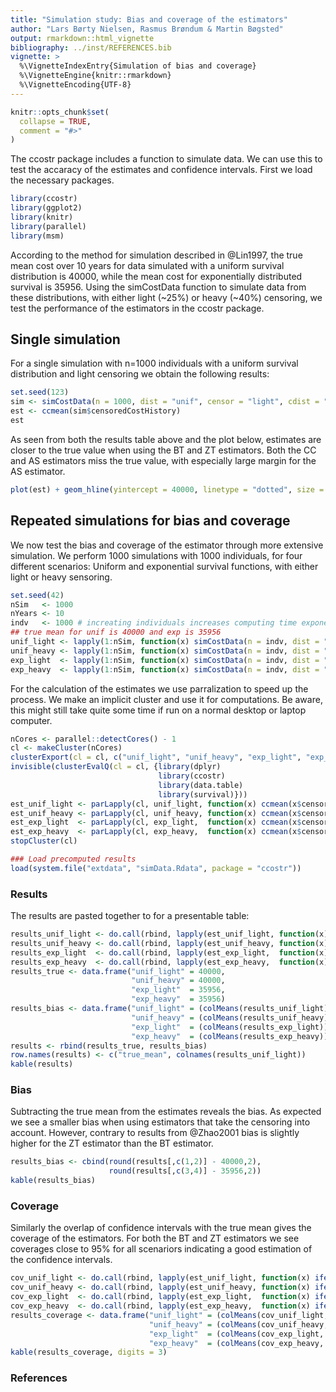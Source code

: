```yaml
---
title: "Simulation study: Bias and coverage of the estimators"
author: "Lars Børty Nielsen, Rasmus Brøndum & Martin Bøgsted"
output: rmarkdown::html_vignette
bibliography: ../inst/REFERENCES.bib
vignette: >
  %\VignetteIndexEntry{Simulation of bias and coverage}
  %\VignetteEngine{knitr::rmarkdown}
  %\VignetteEncoding{UTF-8}
---
```


```r
knitr::opts_chunk$set(
  collapse = TRUE,
  comment = "#>"
)
```


The ccostr package includes a function to simulate data. We can use this to test the accaracy of the estimates and confidence intervals. First we load the necessary packages.
```r
library(ccostr)
library(ggplot2)
library(knitr)
library(parallel)
library(msm)
```

According to the method for simulation described in @Lin1997, the true mean cost over 10 years for data simulated with a uniform survival distribution is 40000, while the mean cost for exponentially distributed survival is 35956. Using the simCostData function to simulate data from these distributions, with either light (~25%) or heavy (~40%) censoring, we test the performance of the estimators in the ccostr package.

## Single simulation
For a single simulation with n=1000 individuals with a uniform survival distribution and light censoring we obtain the following results:
```r
set.seed(123)
sim <- simCostData(n = 1000, dist = "unif", censor = "light", cdist = "exp", L = 10)
est <- ccmean(sim$censoredCostHistory)
est
```

As seen from both the results table above and the plot below, estimates are closer to the true value when using the BT and ZT estimators. Both the CC and AS estimators miss the true value, with especially large margin for the AS estimator.

```r
plot(est) + geom_hline(yintercept = 40000, linetype = "dotted", size = 1)
```

## Repeated simulations for bias and coverage
We now test the bias and coverage of the estimator through more extensive simulation. We perform 1000 simulations with 1000 individuals, for four different scenarios: Uniform and exponential survival functions, with either light or heavy sensoring.
```r
set.seed(42)
nSim   <- 1000
nYears <- 10
indv   <- 1000 # increating individuals increases computing time exponential
## true mean for unif is 40000 and exp is 35956
unif_light <- lapply(1:nSim, function(x) simCostData(n = indv, dist = "unif", censor = "light", cdist = "exp", L = nYears))
unif_heavy <- lapply(1:nSim, function(x) simCostData(n = indv, dist = "unif", censor = "heavy", cdist = "exp", L = nYears))
exp_light  <- lapply(1:nSim, function(x) simCostData(n = indv, dist = "exp",  censor = "light", cdist = "exp", L = nYears))
exp_heavy  <- lapply(1:nSim, function(x) simCostData(n = indv, dist = "exp",  censor = "heavy", cdist = "exp", L = nYears))
```

For the calculation of the estimates we use parralization to speed up the process. We make an implicit cluster and use it for computations. Be aware, this might still take quite some time if run on a normal desktop or laptop computer.
```r
nCores <- parallel::detectCores() - 1
cl <- makeCluster(nCores)
clusterExport(cl = cl, c("unif_light", "unif_heavy", "exp_light", "exp_heavy"))
invisible(clusterEvalQ(cl = cl, {library(dplyr)
                                 library(ccostr)
                                 library(data.table)
                                 library(survival)}))
est_unif_light <- parLapply(cl, unif_light, function(x) ccmean(x$censoredCostHistory, L = 10))
est_unif_heavy <- parLapply(cl, unif_heavy, function(x) ccmean(x$censoredCostHistory, L = 10))
est_exp_light  <- parLapply(cl, exp_light,  function(x) ccmean(x$censoredCostHistory, L = 10))
est_exp_heavy  <- parLapply(cl, exp_heavy,  function(x) ccmean(x$censoredCostHistory, L = 10))
stopCluster(cl)
```


```r
### Load precomputed results
load(system.file("extdata", "simData.Rdata", package = "ccostr"))
```

###  Results
The results are pasted together to for a presentable table:
```r
results_unif_light <- do.call(rbind, lapply(est_unif_light, function(x) x[[3]]))
results_unif_heavy <- do.call(rbind, lapply(est_unif_heavy, function(x) x[[3]]))
results_exp_light  <- do.call(rbind, lapply(est_exp_light,  function(x) x[[3]]))
results_exp_heavy  <- do.call(rbind, lapply(est_exp_heavy,  function(x) x[[3]]))
results_true <- data.frame("unif_light" = 40000,
                           "unif_heavy" = 40000,
                           "exp_light"  = 35956,
                           "exp_heavy"  = 35956)
results_bias <- data.frame("unif_light" = (colMeans(results_unif_light)),
                           "unif_heavy" = (colMeans(results_unif_heavy)),
                           "exp_light"  = (colMeans(results_exp_light)),
                           "exp_heavy"  = (colMeans(results_exp_heavy)))
results <- rbind(results_true, results_bias)
row.names(results) <- c("true_mean", colnames(results_unif_light))
kable(results)
```

### Bias
Subtracting the true mean from the estimates reveals the bias. As expected we see a smaller bias when using estimators that take the censoring into account. However, contrary to results from @Zhao2001 bias is slightly higher for the ZT estimator than the BT estimator.
```r
results_bias <- cbind(round(results[,c(1,2)] - 40000,2), 
                      round(results[,c(3,4)] - 35956,2))
kable(results_bias)
```

### Coverage
Similarly the overlap of confidence intervals with the true mean gives the coverage of the estimators. For both the BT and ZT estimators we see coverages close to 95% for all scenariors indicating a good estimation of the confidence intervals.
```r
cov_unif_light <- do.call(rbind, lapply(est_unif_light, function(x) ifelse(x[[4]][4,] >= 40000 & x[[4]][5,] <= 40000, 1, 0)))
cov_unif_heavy <- do.call(rbind, lapply(est_unif_heavy, function(x) ifelse(x[[4]][4,] >= 40000 & x[[4]][5,] <= 40000, 1, 0)))
cov_exp_light  <- do.call(rbind, lapply(est_exp_light,  function(x) ifelse(x[[4]][4,] >= 35956 & x[[4]][5,] <= 35956, 1, 0)))
cov_exp_heavy  <- do.call(rbind, lapply(est_exp_heavy,  function(x) ifelse(x[[4]][4,] >= 35956 & x[[4]][5,] <= 35956, 1, 0)))
results_coverage <- data.frame("unif_light" = (colMeans(cov_unif_light, na.rm = T)),
                               "unif_heavy" = (colMeans(cov_unif_heavy, na.rm = T)),
                               "exp_light"  = (colMeans(cov_exp_light,  na.rm = T)),
                               "exp_heavy"  = (colMeans(cov_exp_heavy,  na.rm = T)))
kable(results_coverage, digits = 3)
```


### References






